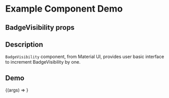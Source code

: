 
<Meta title="Example/BadgeVisibility" component={BadgeVisibility} />

# Example Component Demo

## BadgeVisibility props
<Props of={BadgeVisibility} />

## Description

`BadgeVisibility` component, from Material UI, provides user basic interface to increment BadgeVisibility by one.

## Demo

<Canvas>
  <Story name="Material UI BadgeVisibility">
    {(args) => <BadgeVisibility {...args} />}
  </Story>
</Canvas>